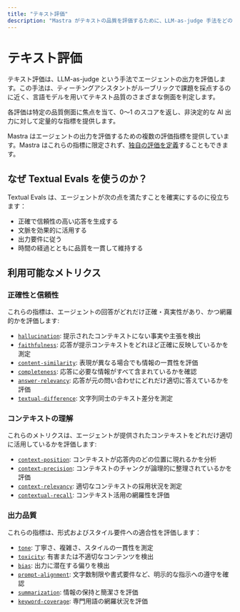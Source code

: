 ```yaml
---
title: "テキスト評価"
description: "Mastra がテキストの品質を評価するために、LLM-as-judge 手法をどのように活用するかを理解する。"
---
```




# テキスト評価

<ScorerCallout />

テキスト評価は、LLM-as-judge という手法でエージェントの出力を評価します。この手法は、ティーチングアシスタントがルーブリックで課題を採点するのに近く、言語モデルを用いてテキスト品質のさまざまな側面を判定します。

各評価は特定の品質側面に焦点を当て、0〜1 のスコアを返し、非決定的な AI 出力に対して定量的な指標を提供します。

Mastra はエージェントの出力を評価するための複数の評価指標を提供しています。Mastra はこれらの指標に限定されず、[独自の評価を定義](/docs/evals/custom-eval)することもできます。

## なぜ Textual Evals を使うのか？

Textual Evals は、エージェントが次の点を満たすことを確実にするのに役立ちます：

- 正確で信頼性の高い応答を生成する
- 文脈を効果的に活用する
- 出力要件に従う
- 時間の経過とともに品質を一貫して維持する

## 利用可能なメトリクス

### 正確性と信頼性

これらの指標は、エージェントの回答がどれだけ正確・真実性があり、かつ網羅的かを評価します:

- [`hallucination`](/reference/evals/hallucination): 提示されたコンテキストにない事実や主張を検出
- [`faithfulness`](/reference/evals/faithfulness): 応答が提示コンテキストをどれほど正確に反映しているかを測定
- [`content-similarity`](/reference/evals/content-similarity): 表現が異なる場合でも情報の一貫性を評価
- [`completeness`](/reference/evals/completeness): 応答に必要な情報がすべて含まれているかを確認
- [`answer-relevancy`](/reference/evals/answer-relevancy): 応答が元の問い合わせにどれだけ適切に答えているかを評価
- [`textual-difference`](/reference/evals/textual-difference): 文字列同士のテキスト差分を測定

### コンテキストの理解

これらのメトリクスは、エージェントが提供されたコンテキストをどれだけ適切に活用しているかを評価します:

- [`context-position`](/reference/evals/context-position): コンテキストが応答内のどの位置に現れるかを分析
- [`context-precision`](/reference/evals/context-precision): コンテキストのチャンクが論理的に整理されているかを評価
- [`context-relevancy`](/reference/evals/context-relevancy): 適切なコンテキストの採用状況を測定
- [`contextual-recall`](/reference/evals/contextual-recall): コンテキスト活用の網羅性を評価

### 出力品質

これらの指標は、形式およびスタイル要件への適合性を評価します：

- [`tone`](/reference/evals/tone-consistency): 丁寧さ、複雑さ、スタイルの一貫性を測定
- [`toxicity`](/reference/evals/toxicity): 有害または不適切なコンテンツを検出
- [`bias`](/reference/evals/bias): 出力に潜在する偏りを検出
- [`prompt-alignment`](/reference/evals/prompt-alignment): 文字数制限や書式要件など、明示的な指示への遵守を確認
- [`summarization`](/reference/evals/summarization): 情報の保持と簡潔さを評価
- [`keyword-coverage`](/reference/evals/keyword-coverage): 専門用語の網羅状況を評価